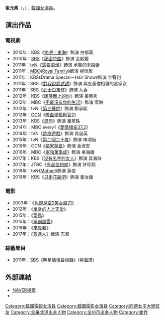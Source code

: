 {{藝人
|姓名 = 崔允素
|類型 = 女演員
|圖片 = Choi Yoon-So.jpg
|圖片尺寸 = 
|圖片簡介 = 
|本名 = 
|外文名 =  최윤소
|外文 = ko
|羅馬拼音 = Choi Yoon So
|英文名 =
|暱稱 =
|其他藝名 = 
|國籍 = {{KOR}}
|出生日期 = {{birth_date_and_age|1984|11|29}}
|出生地點 = {{KOR}}[[全羅北道|全羅北道]][[全州市|全州市]]
|宗教信仰 = 
|語言 = [[韓語|韓語]]
|職業 = [[演員|演員]]
|教育程度 = [[同德女子大學|同德女子大學]]廣播系
|出道作品 = 
|出道日期 = 2003年
|代表作品 = 
|活躍年代 =
|唱片公司 = 
|經紀公司 = Big Picture Entertainment
|相關團體 = 
|網站 = 
}}

'''崔允素'''（{{lang-ko|'''최윤소'''}}，{{bd|1984年|11月29日}}），[[韓國|韓國]][[女演員|女演員]]。

== 演出作品 ==
=== 電視劇 ===
*2010年：KBS《[[笑吧！東海|笑吧！東海]]》飾演 白郁真
*2010年：[[SBS_(韓國)|SBS]]《[[秘密花園_(韓國電視劇)|秘密花園]]》飾演 金熙媛
*2011年：[[tvN|tvN]]《[[需要浪漫|需要浪漫]]》飾演 承賢的未婚妻
*2011年：[[文化廣播_(韓國)|MBC]]《[[Royal_Family|Royal Family]]》飾演 柳信雅
*2011年：KBS《Drama Special－Hair Show》飾演 金宥利
*2011年：SBS《[[對我說謊試試|對我說謊試試]]》飾演 與玄基俊相親的富家女
*2011年：SBS《[[武士白東修|武士白東修]]》飾演 九香
*2012年：KBS《[[順藤而上的你|順藤而上的你]]》飾演 姜惠秀
*2012年：MBC《[[不能沒有你的生活|不能沒有你的生活]]》飾演 雪琳
*2012年：tvN《[[第三醫院|第三醫院]]》飾演 鄭承熙
*2012年：[[OCN|OCN]]《[[吸血鬼檢察官|吸血鬼檢察官2]]》
*2013年：KBS《[[恩熙|恩熙]]》飾演 車英珠
*2014年：MBC every1《[[愛情頻率37.2|愛情頻率37.2]]》
*2014年：tvN《[[詐欺遊戲_(韓國電視劇)|詐欺遊戲]]》飾演 具自英
*2015年：tvN《[[第二個二十歲|第二個二十歲]]》飾演 申湘怡
*2016年：OCN《[[鄰家英雄|鄰家英雄]]》飾演 金淑安
*2016年：MBC《[[家和萬事成|家和萬事成]]》飾演 奉海媛
*2017年：KBS《[[沒有名字的女人|沒有名字的女人]]》飾演 具海珠
*2017年：JTBC《[[有品位的她|有品位的她]]》飾演 許珍熙
*2018年：tvN《[[Mother_(韓國電視劇)|Mother]]》飾演 英信
*2019年：KBS《[[只走花路吧|只走花路吧]]》飾演 姜汝媛

=== 電影 ===
*2003年：《[[色即是空2笑女藏刀|色即是空2笑女藏刀]]》
*2012年：《[[單身的人上天堂|單身的人上天堂]]》
*2015年：《[[菜鳥|菜鳥]]》
*2015年：《[[拳霸風雲|拳霸風雲]]》
*2016年：《[[來見我|來見我]]》
*2017年：《[[普通人_(電影)|普通人]]》飾演 志淑

=== 綜藝節目 ===
*2011年：[[SBS_(韓國)|SBS]]《[[明星情侶最強戰|明星情侶最強戰]]》(與[[溫流_(韓國)|溫流]])

== 外部連結 ==
*[http://search.naver.com/search.naver?sm=tab_hty.top&where=nexearch&ie=utf8&query=%EC%B5%9C%EC%9C%A4%EC%86%8C&x=26&y=19 NAVER搜索]{{ko}}
*{{Instagram|cys9909}}
{{J Wide Company}}
{{金銀淑作品}}
{{DEFAULTSORT: Choi Yoon So}}
[[Category:韓國電視女演員|Category:韓國電視女演員]]
[[Category:韓國電影女演員|Category:韓國電影女演員]]
[[Category:同德女子大學校友|Category:同德女子大學校友]]
[[Category:全羅北道出身人物|Category:全羅北道出身人物]]
[[Category:全州市出身人物|Category:全州市出身人物]]
[[Category:崔姓|Category:崔姓]]